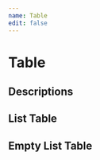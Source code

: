 ```yaml
---
name: Table
edit: false
---
```




# Table

## Descriptions

<Playground>
  <Descriptions data={[
    {'Drug Count':	'1231'},
    {'Unique Drug Count':	'123'},
    {'Condition Count':	'999999'},
    {'Unique Condition Count': '8888'},
    {'Patient Count': '7777'}
  ]}></Descriptions>
</Playground>

## List Table

<Playground>
  <Table
    data={{
      headers: ['a', 'b', 'c'],
      rowData: [
        {
          'a': 1,
          'b': 2,
          'c': 3
        },
        {
          'a': 4,
          'b': 5,
          'c': 6
        },
        {
          'a': 7,
          'b': 8,
          'c': 9
        },
      ]
    }} 
  />
</Playground>

## Empty List Table
<Playground>
  <Table
    data={{
      headers: ['a', 'b', 'c'],
    }}>
  </Table>
</Playground>
